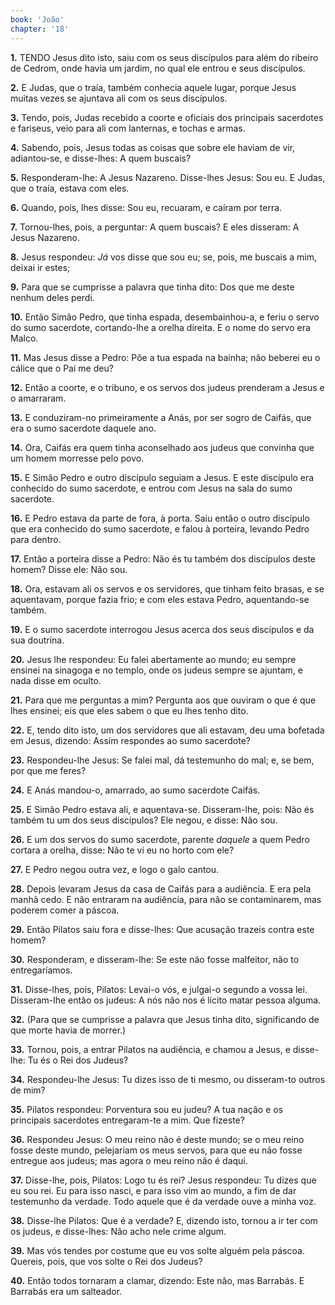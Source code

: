 ```yaml
---
book: 'João'
chapter: '18'
---
```


**1.** TENDO Jesus dito isto, saiu com os seus discípulos para além do ribeiro de Cedrom, onde havia um jardim, no qual ele entrou e seus discípulos.

**2.** E Judas, que o traía, também conhecia aquele lugar, porque Jesus muitas vezes se ajuntava ali com os seus discípulos.

**3.** Tendo, pois, Judas recebido a coorte e oficiais dos principais sacerdotes e fariseus, veio para ali com lanternas, e tochas e armas.

**4.** Sabendo, pois, Jesus todas as coisas que sobre ele haviam de vir, adiantou-se, e disse-lhes: A quem buscais?

**5.** Responderam-lhe: A Jesus Nazareno. Disse-lhes Jesus: Sou eu. E Judas, que o traía, estava com eles.

**6.** Quando, pois, lhes disse: Sou eu, recuaram, e caíram por terra.

**7.** Tornou-lhes, pois, a perguntar: A quem buscais? E eles disseram: A Jesus Nazareno.

**8.** Jesus respondeu: *Já* vos disse que sou eu; se, pois, me buscais a mim, deixai ir estes;

**9.** Para que se cumprisse a palavra que tinha dito: Dos que me deste nenhum deles perdi.

**10.** Então Simão Pedro, que tinha espada, desembainhou-a, e feriu o servo do sumo sacerdote, cortando-lhe a orelha direita. E o nome do servo era Malco.

**11.** Mas Jesus disse a Pedro: Põe a tua espada na bainha; não beberei eu o cálice que o Pai me deu?

**12.** Então a coorte, e o tribuno, e os servos dos judeus prenderam a Jesus e o amarraram.

**13.** E conduziram-no primeiramente a Anás, por ser sogro de Caifás, que era o sumo sacerdote daquele ano.

**14.** Ora, Caifás era quem tinha aconselhado aos judeus que convinha que um homem morresse pelo povo.

**15.** E Simão Pedro e outro discípulo seguiam a Jesus. E este discípulo era conhecido do sumo sacerdote, e entrou com Jesus na sala do sumo sacerdote.

**16.** E Pedro estava da parte de fora, à porta. Saiu então o outro discípulo que era conhecido do sumo sacerdote, e falou à porteira, levando Pedro para dentro.

**17.** Então a porteira disse a Pedro: Não és tu também dos discípulos deste homem? Disse ele: Não sou.

**18.** Ora, estavam ali os servos e os servidores, que tinham feito brasas, e se aquentavam, porque fazia frio; e com eles estava Pedro, aquentando-se também.

**19.** E o sumo sacerdote interrogou Jesus acerca dos seus discípulos e da sua doutrina.

**20.** Jesus lhe respondeu: Eu falei abertamente ao mundo; eu sempre ensinei na sinagoga e no templo, onde os judeus sempre se ajuntam, e nada disse em oculto.

**21.** Para que me perguntas a mim? Pergunta aos que ouviram o que é que lhes ensinei; eis que eles sabem o que eu lhes tenho dito.

**22.** E, tendo dito isto, um dos servidores que ali estavam, deu uma bofetada em Jesus, dizendo: Assim respondes ao sumo sacerdote?

**23.** Respondeu-lhe Jesus: Se falei mal, dá testemunho do mal; e, se bem, por que me feres?

**24.** E Anás mandou-o, amarrado, ao sumo sacerdote Caifás.

**25.** E Simão Pedro estava ali, e aquentava-se. Disseram-lhe, pois: Não és também tu um dos seus discípulos? Ele negou, e disse: Não sou.

**26.** E um dos servos do sumo sacerdote, parente *daquele* a quem Pedro cortara a orelha, disse: Não te vi eu no horto com ele?

**27.** E Pedro negou outra vez, e logo o galo cantou.

**28.** Depois levaram Jesus da casa de Caifás para a audiência. E era pela manhã cedo. E não entraram na audiência, para não se contaminarem, mas poderem comer a páscoa.

**29.** Então Pilatos saiu fora e disse-lhes: Que acusação trazeis contra este homem?

**30.** Responderam, e disseram-lhe: Se este não fosse malfeitor, não to entregaríamos.

**31.** Disse-lhes, pois, Pilatos: Levai-o vós, e julgai-o segundo a vossa lei. Disseram-lhe então os judeus: A nós não nos é lícito matar pessoa alguma.

**32.** (Para que se cumprisse a palavra que Jesus tinha dito, significando de que morte havia de morrer.)

**33.** Tornou, pois, a entrar Pilatos na audiência, e chamou a Jesus, e disse-lhe: Tu és o Rei dos Judeus?

**34.** Respondeu-lhe Jesus: Tu dizes isso de ti mesmo, ou disseram-to outros de mim?

**35.** Pilatos respondeu: Porventura sou eu judeu? A tua nação e os principais sacerdotes entregaram-te a mim. Que fizeste?

**36.** Respondeu Jesus: O meu reino não é deste mundo; se o meu reino fosse deste mundo, pelejariam os meus servos, para que eu não fosse entregue aos judeus; mas agora o meu reino não é daqui.

**37.** Disse-lhe, pois, Pilatos: Logo tu és rei? Jesus respondeu: Tu dizes que eu sou rei. Eu para isso nasci, e para isso vim ao mundo, a fim de dar testemunho da verdade. Todo aquele que é da verdade ouve a minha voz.

**38.** Disse-lhe Pilatos: Que é a verdade? E, dizendo isto, tornou a ir ter com os judeus, e disse-lhes: Não acho nele crime algum.

**39.** Mas vós tendes por costume que eu vos solte alguém pela páscoa. Quereis, pois, que vos solte o Rei dos Judeus?

**40.** Então todos tornaram a clamar, dizendo: Este não, mas Barrabás. E Barrabás era um salteador.
